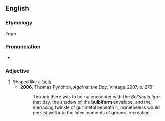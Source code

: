 ==English==

===Etymology===
From {{etyl|la|en}} {{suffix|bulbus|form|gloss1=bulb|lang=en}}

===Pronunciation===
* {{IPA|/ˈbʌlbɪfɔːm/|lang=en}}

===Adjective===
{{en-adj}}

# Shaped like a [[bulb]].
#* '''2006''', Thomas Pynchon, ''Against the Day'', Vintage 2007, p. 275:
#*: Though there was to be no encounter with the ''Bol'shaia Igra'' that day, the shadow of the '''bulbiform''' envelope, and the menacing twinkle of gunmetal beneath it, nonetheless would persist well into the later moments of ground-recreation.